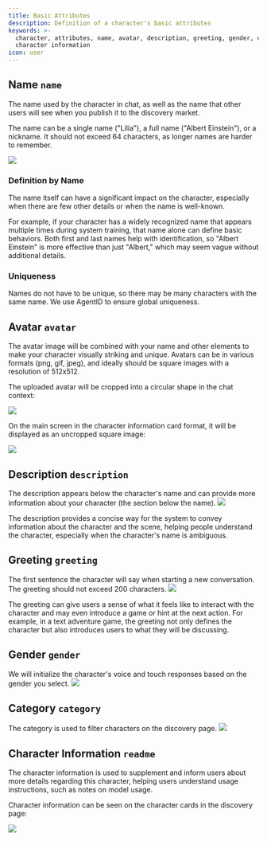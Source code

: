 ```yaml
---
title: Basic Attributes
description: Definition of a character's basic attributes
keywords: >-
  character, attributes, name, avatar, description, greeting, gender, category,
  character information
icon: user
---
```


## Name `name`

<ParamField path="name" type="string" required>
  The name used by the character in chat, as well as the name that other users will see when you publish it to the discovery market.
</ParamField>

The name can be a single name ("Lilia"), a full name ("Albert Einstein"), or a nickname. It should not exceed 64 characters, as longer names are harder to remember.

<Frame>
  <img src="https://oss.vidol.chat/assets/613445d55d376eb45fb94ae13f3834ff.webp" />
</Frame>

### Definition by Name

The name itself can have a significant impact on the character, especially when there are few other details or when the name is well-known.

For example, if your character has a widely recognized name that appears multiple times during system training, that name alone can define basic behaviors. Both first and last names help with identification, so "Albert Einstein" is more effective than just "Albert," which may seem vague without additional details.

### Uniqueness

Names do not have to be unique, so there may be many characters with the same name. We use AgentID to ensure global uniqueness.

## Avatar `avatar`

<ParamField path="avatar" type="file" required>
  The avatar image will be combined with your name and other elements to make your character visually striking and unique.
</ParamField>

<Info>
Avatars can be in various formats (png, gif, jpeg), and ideally should be square images with a resolution of 512x512.
</Info>

The uploaded avatar will be cropped into a circular shape in the chat context:

<Frame>
  <img src="https://oss.vidol.chat/assets/f84da68d1364ec2dad6985d7f674f4c0.webp" />
</Frame>

On the main screen in the character information card format, it will be displayed as an uncropped square image:

<Frame>
  <img src="https://oss.vidol.chat/assets/e8a336d3e05a2cf1522ce5bd7336bde2.webp" />
</Frame>

## Description `description`

<ParamField path="description" type="string">
  The description appears below the character's name and can provide more information about your character (the section below the name).
</ParamField>

<Frame>
  <img src="https://oss.vidol.chat/assets/613445d55d376eb45fb94ae13f3834ff.webp" />
</Frame>

The description provides a concise way for the system to convey information about the character and the scene, helping people understand the character, especially when the character's name is ambiguous.

## Greeting `greeting`

<ParamField path="greeting" type="string">
  The first sentence the character will say when starting a new conversation. The greeting should not exceed 200 characters.
</ParamField>

<Frame>
  <img src="https://oss.vidol.chat/assets/3c257ce957b6775b41d259feda3bb708.webp" />
</Frame>

The greeting can give users a sense of what it feels like to interact with the character and may even introduce a game or hint at the next action. For example, in a text adventure game, the greeting not only defines the character but also introduces users to what they will be discussing.

## Gender `gender`

<ParamField path="gender" type="string">
  We will initialize the character's voice and touch responses based on the gender you select.
</ParamField>

<Frame>
  <img src="https://oss.vidol.chat/assets/3f1b96cd1e4acd16e3f300719ca2c675.webp" />
</Frame>

## Category `category`

<ParamField path="category" type="string">
  The category is used to filter characters on the discovery page.
</ParamField>

<Frame>
  <img src="https://oss.vidol.chat/assets/ea8a39df376cfb6e9ea6cd335f5c3344.webp" />
</Frame>

## Character Information `readme`

<ParamField path="readme" type="string">
  The character information is used to supplement and inform users about more details regarding this character, helping users understand usage instructions, such as notes on model usage.
</ParamField>

Character information can be seen on the character cards in the discovery page:

<Frame>
  <img src="https://oss.vidol.chat/assets/fe2c592398016b42873770aaa3651d97.webp" />
</Frame>

